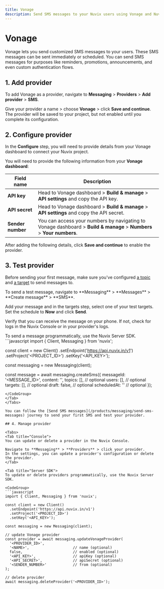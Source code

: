 ```yaml
---
title: Vonage
description: Send SMS messages to your Nuvix users using Vonage and Nuvix Messaging.
---
```


# Vonage

Vonage lets you send customized SMS messages to your users.
These SMS messages can be sent immediately or scheduled.
You can send SMS messages for purposes like reminders, promotions, announcements, and even custom authentication flows.

## 1. Add provider

To add Vonage as a provider, navigate to **Messaging** > **Providers** > **Add provider** > **SMS**.

Give your provider a name > choose **Vonage** > click **Save and continue**.
The provider will be saved to your project, but not enabled until you complete its configuration.

## 2. Configure provider

In the **Configure** step, you will need to provide details from your Vonage dashboard to connect your Nuvix project.

You will need to provide the following information from your **Vonage dashboard**:

| Field name | Description |
|------------|-------------|
| **API key** | Head to Vonage dashboard > **Build & manage** > **API settings** and copy the API key. |
| **API secret** | Head to Vonage dashboard > **Build & manage** > **API settings** and copy the API secret. |
| **Sender number** | You can access your numbers by navigating to Vonage dashboard > **Build & manage** > **Numbers** > **Your numbers**. |

After adding the following details, click **Save and continue** to enable the provider.

## 3. Test provider

Before sending your first message, make sure you've configured [a topic](/products/messaging/topics) and [a target](/products/messaging/targets) to send messages to.

<Tabs>
<Tab title="Console">
To send a test message, navigate to **Messaging** > **Messages** > **Create message** > **SMS**.

Add your message and in the targets step, select one of your test targets. Set the schedule to **Now** and click **Send**.

Verify that you can receive the message on your phone. If not, check for logs in the Nuvix Console or in your provider's logs.
</Tab>

<Tab title="Server SDK">
To send a message programmatically, use the Nuvix Server SDK.

<CodeGroup>
```javascript
import { Client, Messaging } from 'nuvix';

const client = new Client()
  .setEndpoint('https://api.nuvix.in/v1')
  .setProject('<PROJECT_ID>')
  .setKey('<API_KEY>');

const messaging = new Messaging(client);

const message = await messaging.createSms({
  messageId: '<MESSAGE_ID>',
  content: '<CONTENT>',
  topics: [],                                   // optional
  users: [],                                    // optional
  targets: [],                                  // optional
  draft: false,                                 // optional
  scheduledAt: ''                               // optional
});
```
</CodeGroup>
</Tab>
</Tabs>

You can follow the [Send SMS messages](/products/messaging/send-sms-messages) journey to send your first SMS and test your provider.

## 4. Manage provider

<Tabs>
<Tab title="Console">
You can update or delete a provider in the Nuvix Console.

Navigate to **Messaging** > **Providers** > click your provider.
In the settings, you can update a provider's configuration or delete the provider.
</Tab>

<Tab title="Server SDK">
To update or delete providers programmatically, use the Nuvix Server SDK.

<CodeGroup>
```javascript
import { Client, Messaging } from 'nuvix';

const client = new Client()
  .setEndpoint('https://api.nuvix.in/v1')
  .setProject('<PROJECT_ID>')
  .setKey('<API_KEY>');

const messaging = new Messaging(client);

// update Vonage provider
const provider = await messaging.updateVonageProvider(
  '<PROVIDER_ID>',
  '<NAME>',                    // name (optional)
  false,                       // enabled (optional)
  '<API_KEY>',                 // apiKey (optional)
  '<API_SECRET>',              // apiSecret (optional)
  '<SENDER_NUMBER>'            // from (optional)
);

// delete provider
await messaging.deleteProvider('<PROVIDER_ID>');
```
</CodeGroup>
</Tab>
</Tabs>